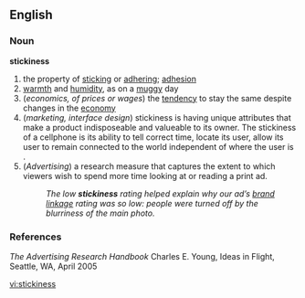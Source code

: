 ==English==
===Noun===
'''stickiness'''
# the property of [[sticking]] or [[adhering]]; [[adhesion]]
# [[warmth]] and [[humidity]], as on a [[muggy]] day
#(''economics, of prices or wages'') the [[tendency]] to stay the same despite changes in the [[economy]]
#(''marketing, interface design'') stickiness is having unique attributes that make a product indisposeable and valueable to its owner. The stickiness of a cellphone is its ability to tell correct time, locate its user, allow its user to remain connected to the world independent of where the user is .
#(''Advertising'') a research measure that captures the extent to which viewers wish to spend more time looking at or reading a print ad.
#:''The low '''stickiness''' rating helped explain why our ad’s [[brand linkage]] rating was so low: people were turned off by the blurriness of the main photo.''

===References===
''The Advertising Research Handbook'' Charles E. Young, Ideas in Flight, Seattle, WA, April 2005

[[vi:stickiness]]